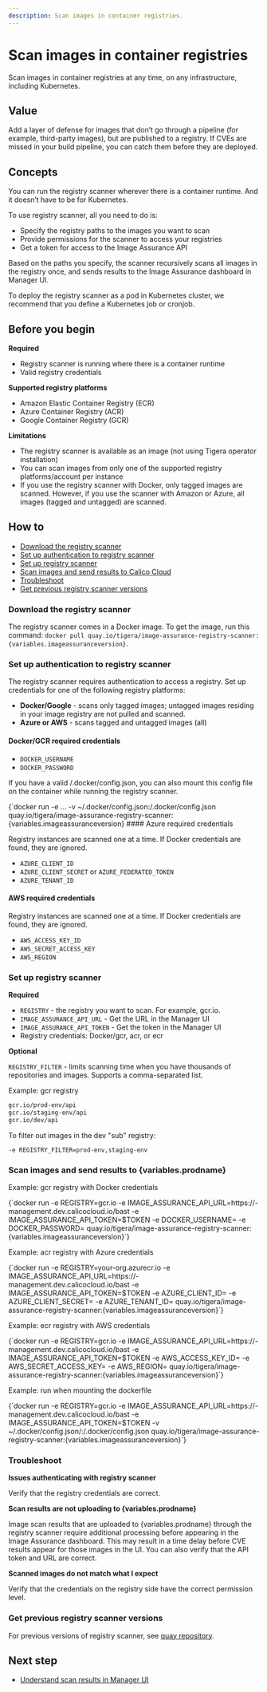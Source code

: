 ```yaml
---
description: Scan images in container registries.
---
```



# Scan images in container registries

Scan images in container registries at any time, on any infrastructure, including Kubernetes.

## Value

Add a layer of defense for images that don’t go through a pipeline (for example, third-party images), but are published to a registry. If CVEs are missed in your build pipeline, you can catch them before they are deployed.

## Concepts

You can run the registry scanner wherever there is a container runtime. And it doesn’t have to be for Kubernetes.

To use registry scanner, all you need to do is:
- Specify the registry paths to the images you want to scan
- Provide permissions for the scanner to access your registries
- Get a token for access to the Image Assurance API

Based on the paths you specify, the scanner recursively scans all images in the registry once, and sends results to the Image Assurance dashboard in Manager UI.

To deploy the registry scanner as a pod in Kubernetes cluster, we recommend that you define a Kubernetes job or cronjob.

## Before you begin

**Required**

- Registry scanner is running where there is a container runtime
- Valid registry credentials

**Supported registry platforms**

- Amazon Elastic Container Registry (ECR)
- Azure Container Registry (ACR)
- Google Container Registry (GCR)

**Limitations**

- The registry scanner is available as an image (not using Tigera operator installation)
- You can scan images from only one of the supported registry platforms/account per instance
- If you use the registry scanner with Docker, only tagged images are scanned. However, if you use the scanner with Amazon or Azure, all images (tagged and untagged) are scanned.

## How to

- [Download the registry scanner](#download-the-registry-scanner)
- [Set up authentication to registry scanner](#set-up-authentication-to-registry-scanner)
- [Set up registry scanner](#set-up-registry-scanner)
- [Scan images and send results to Calico Cloud](#scan-images-and-send-results-to-calico-cloud)
- [Troubleshoot](#troubleshoot)
- [Get previous registry scanner versions](#get-previous-registry-scanner-versions)

### Download the registry scanner

The registry scanner comes in a Docker image. To get the image, run this command: `docker pull quay.io/tigera/image-assurance-registry-scanner:{variables.imageassuranceversion}`.

### Set up authentication to registry scanner

The registry scanner requires authentication to access a registry. Set up credentials for one of the following registry platforms:

- **Docker/Google** - scans only tagged images; untagged images residing in your image registry are not pulled and scanned.
- **Azure or AWS** - scans tagged and untagged images (all)

#### Docker/GCR required credentials

- `DOCKER_USERNAME`
- `DOCKER_PASSWORD`

If you have a valid /.docker/config.json, you can also mount this config file on the container while running the registry scanner.

<CodeBlock language='bash'>
{`docker run -e ... -v ~/.docker/config.json:/.docker/config.json quay.io/tigera/image-assurance-registry-scanner:{variables.imageassuranceversion}
</CodeBlock>
#### Azure required credentials

Registry instances are scanned one at a time. If Docker credentials are found, they are ignored.

- `AZURE_CLIENT_ID`
- `AZURE_CLIENT_SECRET` or `AZURE_FEDERATED_TOKEN`
- `AZURE_TENANT_ID`

#### AWS required credentials

Registry instances are scanned one at a time. If Docker credentials are found, they are ignored.

- `AWS_ACCESS_KEY_ID`
- `AWS_SECRET_ACCESS_KEY`
- `AWS_REGION`

### Set up registry scanner

**Required**

- `REGISTRY` - the registry you want to scan. For example, gcr.io.
- `IMAGE_ASSURANCE_API_URL` - Get the URL in the Manager UI
- `IMAGE_ASSURANCE_API_TOKEN` - Get the token in the Manager UI
- Registry credentials: Docker/gcr, acr, or ecr

**Optional**

`REGISTRY_FILTER` - limits scanning time when you have thousands of repositories and images. Supports a comma-separated list.

Example: gcr registry

```bash
gcr.io/prod-env/api
gcr.io/staging-env/api
gcr.io/dev/api
```
To filter out images in the dev "sub" registry:

`-e REGISTRY_FILTER=prod-env,staging-env`

### Scan images and send results to {variables.prodname}

Example: gcr registry with Docker credentials

<CodeBlock language='bash'>
{`docker run -e REGISTRY=gcr.io -e IMAGE_ASSURANCE_API_URL=https://<clustId>-management.dev.calicocloud.io/bast -e IMAGE_ASSURANCE_API_TOKEN=$TOKEN -e DOCKER_USERNAME=<username> -e DOCKER_PASSWORD=<password> quay.io/tigera/image-assurance-registry-scanner:{variables.imageassuranceversion}`}
</CodeBlock>

Example: acr registry with Azure credentials

<CodeBlock language='bash'>
{`docker run -e REGISTRY=your-org.azurecr.io -e IMAGE_ASSURANCE_API_URL=https://<clustId>-management.dev.calicocloud.io/bast -e IMAGE_ASSURANCE_API_TOKEN=$TOKEN -e AZURE_CLIENT_ID=<azure-client-id> -e AZURE_CLIENT_SECRET=<azure-client-secret> -e AZURE_TENANT_ID=<azure-tenant-id> quay.io/tigera/image-assurance-registry-scanner:{variables.imageassuranceversion}`}
</CodeBlock>

Example: ecr registry with AWS credentials

<CodeBlock language='bash'>
{`docker run -e REGISTRY=gcr.io -e IMAGE_ASSURANCE_API_URL=https://<clustId>-management.dev.calicocloud.io/bast -e IMAGE_ASSURANCE_API_TOKEN=$TOKEN -e AWS_ACCESS_KEY_ID=<aws-access-key> -e AWS_SECRET_ACCESS_KEY=<aws-secret-access-key> -e AWS_REGION=<aws-region>  quay.io/tigera/image-assurance-registry-scanner:{variables.imageassuranceversion}`}
</CodeBlock>

Example: run when mounting the dockerfile

<CodeBlock language='bash'>
{`docker run -e REGISTRY=gcr.io -e IMAGE_ASSURANCE_API_URL=https://<clustId>-management.dev.calicocloud.io/bast -e IMAGE_ASSURANCE_API_TOKEN=$TOKEN -v ~/.docker/config.json/:/.docker/config.json quay.io/tigera/image-assurance-registry-scanner:{variables.imageassuranceversion}`}
</CodeBlock>

### Troubleshoot

**Issues authenticating with registry scanner**

Verify that the registry credentials are correct.

**Scan results are not uploading to {variables.prodname}**

Image scan results that are uploaded to {variables.prodname} through the registry scanner require additional processing before appearing in the Image Assurance dashboard. This may result in a time delay before CVE results appear for those images in the UI. You can also verify that the API token and URL are correct.

**Scanned images do not match what I expect**

Verify that the credentials on the registry side have the correct permission level.

### Get previous registry scanner versions

For previous versions of registry scanner, see [quay repository](https://quay.io/organization/tigera).

## Next step

- [Understand scan results in Manager UI](../understanding-scan-results)